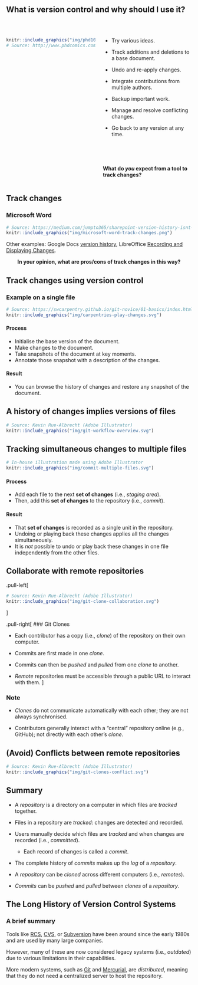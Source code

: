 ## What is version control and why should I use it?

<br/>

:::: {.columns}

::: {.column width="50%"}
```r
knitr::include_graphics("img/phd101212s.gif")
# Source: http://www.phdcomics.com/comics/archive/phd101212s.gif
```
:::

::: {.column width="50%"}
- Try various ideas.

- Track additions and deletions to a base document.

- Undo and re-apply changes.

- Integrate contributions from multiple authors.

- Backup important work.

- Manage and resolve conflicting changes.

- Go back to any version at any time.

<br/>

<br/>

**What do _you_ expect from a tool to track changes?**
:::

::::

## Track changes

### Microsoft Word

```r
# Source: https://medium.com/jumpto365/sharepoint-version-history-isnt-track-changes-fae1b71754ea
knitr::include_graphics("img/microsoft-word-track-changes.png")
```

Other examples:
Google Docs [version history](https://support.google.com/docs/answer/190843?hl=en),
LibreOffice [Recording and Displaying Changes](https://help.libreoffice.org/Common/Recording_and_Displaying_Changes).

::: {style="text-align: center;"}
**In your opinion, what are pros/cons of track changes in this way?**
:::

## Track changes using version control

### Example on a single file

```r
# Source: https://swcarpentry.github.io/git-novice/01-basics/index.html
knitr::include_graphics("img/carpentries-play-changes.svg")
```

#### Process

- Initialise the base version of the document.
- Make changes to the document.
- Take snapshots of the document at key moments.
- Annotate those snapshot with a description of the changes.

#### Result

- You can browse the history of changes and restore any snapshot of the document.

## A history of changes implies versions of files

```r
# Source: Kevin Rue-Albrecht (Adobe Illustrator)
knitr::include_graphics("img/git-workflow-overview.svg")
```

## Tracking simultaneous changes to multiple files 

```r
# In-house illustration made using Adobe Illustrator
knitr::include_graphics("img/commit-multiple-files.svg")
```

#### Process

- Add each file to the next **set of changes** (i.e., _staging area_).
- Then, add this **set of changes** to the repository (i.e., _commit_).

#### Result

- That **set of changes** is recorded as a single unit in the repository.
- Undoing or playing back these changes applies all the changes simultaneously.
- It is _not_ possible to undo or play back these changes in one file independently from the other files.

## Collaborate with remote repositories

.pull-left[
```r
# Source: Kevin Rue-Albrecht (Adobe Illustrator)
knitr::include_graphics("img/git-clone-collaboration.svg")
```
]

.pull-right[
### Git Clones

- Each contributor has a copy (i.e., _clone_) of the repository on their own computer.

- Commits are first made in one _clone_.

- Commits can then be _pushed_ and _pulled_ from one _clone_ to another.

- _Remote_ repositories must be accessible through a public URL to interact with them.
]

### Note

- _Clones_ do not communicate automatically with each other; they are not always synchronised.

- Contributors generally interact with a "central" repository online (e.g., GitHub); not directly with each other's _clone_.

## (Avoid) Conflicts between remote repositories

```r
# Source: Kevin Rue-Albrecht (Adobe Illustrator)
knitr::include_graphics("img/git-clones-conflict.svg")
```

## Summary

- A _repository_ is a directory on a computer in which files are _tracked_ together.

- Files in a repository are _tracked_: changes are detected and recorded.

- Users manually decide which files are _tracked_ and when changes are recorded (i.e., _committed_).

  + Each record of changes is called a _commit_.

- The complete history of _commits_ makes up the _log_ of a _repository_.

- A _repository_ can be _cloned_ across different computers (i.e., _remotes_).

- _Commits_ can be _pushed_ and _pulled_ between _clones_ of a _repository_.

## The Long History of Version Control Systems

### A brief summary

Tools like [RCS](https://git.savannah.gnu.org/cgit/rcs.git), [CVS](https://savannah.nongnu.org/projects/cvs), or [Subversion](https://subversion.apache.org/) have been around since the early 1980s and are used by many large companies.

However, many of these are now considered legacy systems (i.e., _outdated_) due to various limitations in their capabilities.

More modern systems, such as [Git](https://git-scm.com/) and [Mercurial](https://www.mercurial-scm.org/), are _distributed_, meaning that they do not need a centralized server to host the repository.
